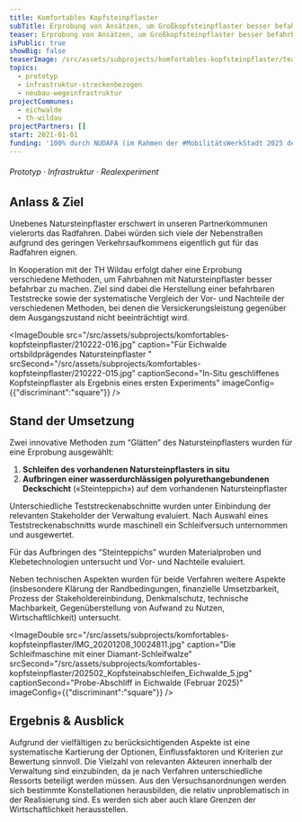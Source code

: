 ```yaml
---
title: Komfortables Kopfsteinpflaster
subTitle: Erprobung von Ansätzen, um Großkopfsteinpflaster besser befahrbar zu machen
teaser: Erprobung von Ansätzen, um Großkopfsteinpflaster besser befahrbar zu machen
isPublic: true
showBig: false
teaserImage: /src/assets/subprojects/komfortables-kopfsteinpflaster/teaserImage.jpg
topics:
  - prototyp
  - infrastruktur-streckenbezogen
  - neubau-wegeinfrastruktur
projectCommunes:
  - eichwalde
  - th-wildau
projectPartners: []
start: 2021-01-01
funding: '100% durch NUDAFA (im Rahmen der #MobilitätsWerkStadt 2025 des BMFTR)'
---
```

###### Prototyp · Infrastruktur · Realexperiment

## **Anlass & Ziel**

Unebenes Natursteinpflaster erschwert in unseren Partnerkommunen vielerorts das Radfahren. Dabei würden sich viele der Nebenstraßen aufgrund des geringen Verkehrsaufkommens eigentlich gut für das Radfahren eignen.

In Kooperation mit der TH Wildau erfolgt daher eine Erprobung verschiedene Methoden, um Fahrbahnen mit Natursteinpflaster besser befahrbar zu machen. Ziel sind dabei die Herstellung einer befahrbaren Teststrecke sowie der systematische Vergleich der Vor- und Nachteile der verschiedenen Methoden, bei denen die Versickerungsleistung gegenüber dem Ausgangszustand nicht beeinträchtigt wird.

<ImageDouble src="/src/assets/subprojects/komfortables-kopfsteinpflaster/210222-016.jpg" caption="Für Eichwalde ortsbildprägendes Natursteinpflaster " srcSecond="/src/assets/subprojects/komfortables-kopfsteinpflaster/210222-015.jpg" captionSecond="In-Situ geschliffenes Kopfsteinpflaster als Ergebnis eines ersten Experiments" imageConfig={{"discriminant":"square"}} />

## **Stand der Umsetzung**

Zwei innovative Methoden zum “Glätten” des Natursteinpflasters wurden für eine Erprobung ausgewählt:

1. **Schleifen des vorhandenen Natursteinpflasters in situ**
2. **Aufbringen einer wasserdurchlässigen polyurethangebundenen Deckschicht** («Steinteppich») auf dem vorhandenen Natursteinpflaster

Unterschiedliche Teststreckenabschnitte wurden unter Einbindung der relevanten Stakeholder der Verwaltung evaluiert. Nach Auswahl eines Teststreckenabschnitts wurde maschinell ein Schleifversuch unternommen und ausgewertet.

Für das Aufbringen des “Steinteppichs” wurden Materialproben und Klebetechnologien untersucht und Vor- und Nachteile evaluiert.

Neben technischen Aspekten wurden für beide Verfahren weitere Aspekte (insbesondere Klärung der Randbedingungen, finanzielle Umsetzbarkeit, Prozess der Stakeholdereinbindung, Denkmalschutz, technische Machbarkeit, Gegenüberstellung von Aufwand zu Nutzen, Wirtschaftlichkeit) untersucht.

<ImageDouble src="/src/assets/subprojects/komfortables-kopfsteinpflaster/IMG_20201208_10024811.jpg" caption="Die Schleifmaschine mit einer Diamant-Schleifwalze" srcSecond="/src/assets/subprojects/komfortables-kopfsteinpflaster/202502_Kopfsteinabschleifen_Eichwalde_5.jpg" captionSecond="Probe-Abschliff in Eichwalde (Februar 2025)" imageConfig={{"discriminant":"square"}} />

## **Ergebnis & Ausblick**

Aufgrund der vielfältigen zu berücksichtigenden Aspekte ist eine systematische Kartierung der Optionen, Einflussfaktoren und Kriterien zur Bewertung sinnvoll. Die Vielzahl von relevanten Akteuren innerhalb der Verwaltung sind einzubinden, da je nach Verfahren unterschiedliche Ressorts beteiligt werden müssen. Aus den Versuchsanordnungen werden sich bestimmte Konstellationen herausbilden, die relativ unproblematisch in der Realisierung sind. Es werden sich aber auch klare Grenzen der Wirtschaftlichkeit herausstellen.
